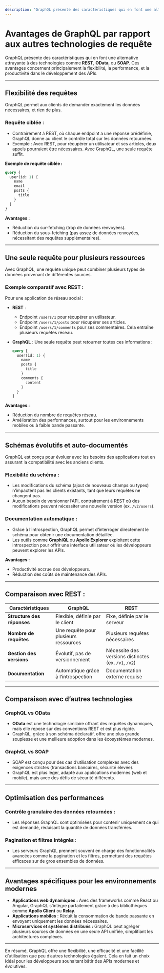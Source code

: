 ```yaml
---
description: "GraphQL présente des caractéristiques qui en font une alternative attrayante à des technologies comme REST, OData, ou SOAP. Ces avantages concernent principalement la flexibilité, la performance, et la productivité dans le développement des APIs."
---
```

# **Avantages de GraphQL par rapport aux autres technologies de requête**

GraphQL présente des caractéristiques qui en font une alternative attrayante à des technologies comme **REST**, **OData**, ou **SOAP**. Ces avantages concernent principalement la flexibilité, la performance, et la productivité dans le développement des APIs.

---

## **Flexibilité des requêtes**
GraphQL permet aux clients de demander exactement les données nécessaires, et rien de plus.

### **Requête ciblée :**
- Contrairement à REST, où chaque endpoint a une réponse prédéfinie, GraphQL donne au client le contrôle total sur les données retournées.
- Exemple : Avec REST, pour récupérer un utilisateur et ses articles, deux appels pourraient être nécessaires. Avec GraphQL, une seule requête suffit.

**Exemple de requête ciblée :**
```graphql
query {
  user(id: 1) {
    name
    email
    posts {
      title
    }
  }
}
```

**Avantages :**
- Réduction du sur-fetching (trop de données renvoyées).
- Réduction du sous-fetching (pas assez de données renvoyées, nécessitant des requêtes supplémentaires).

---

## **Une seule requête pour plusieurs ressources**
Avec GraphQL, une requête unique peut combiner plusieurs types de données provenant de différentes sources.

### **Exemple comparatif avec REST :**
Pour une application de réseau social :
- **REST** :
  - Endpoint `/users/1` pour récupérer un utilisateur.
  - Endpoint `/users/1/posts` pour récupérer ses articles.
  - Endpoint `/users/1/comments` pour ses commentaires.
  Cela entraîne plusieurs requêtes réseau.

- **GraphQL** :
  Une seule requête peut retourner toutes ces informations :
  ```graphql
  query {
    user(id: 1) {
      name
      posts {
        title
      }
      comments {
        content
      }
    }
  }
  ```

**Avantages :**
- Réduction du nombre de requêtes réseau.
- Amélioration des performances, surtout pour les environnements mobiles ou à faible bande passante.

---

## **Schémas évolutifs et auto-documentés**
GraphQL est conçu pour évoluer avec les besoins des applications tout en assurant la compatibilité avec les anciens clients.

### **Flexibilité du schéma :**
- Les modifications du schéma (ajout de nouveaux champs ou types) n’impactent pas les clients existants, tant que leurs requêtes ne changent pas.
- Aucun besoin de versionner l’API, contrairement à REST où des modifications peuvent nécessiter une nouvelle version (ex. `/v2/users`).

### **Documentation automatique :**
- Grâce à l’introspection, GraphQL permet d’interroger directement le schéma pour obtenir une documentation détaillée.
- Les outils comme **GraphiQL** ou **Apollo Explorer** exploitent cette introspection pour offrir une interface utilisateur où les développeurs peuvent explorer les APIs.

**Avantages :**
- Productivité accrue des développeurs.
- Réduction des coûts de maintenance des APIs.

---

## **Comparaison avec REST :**
| **Caractéristiques**       | **GraphQL**                             | **REST**                       |
|-----------------------------|-----------------------------------------|---------------------------------|
| **Structure des réponses**  | Flexible, définie par le client        | Fixe, définie par le serveur   |
| **Nombre de requêtes**      | Une requête pour plusieurs ressources  | Plusieurs requêtes nécessaires |
| **Gestion des versions**    | Évolutif, pas de versionnement         | Nécessite des versions distinctes (ex. `/v1`, `/v2`) |
| **Documentation**           | Automatique grâce à l’introspection    | Documentation externe requise  |

---

## **Comparaison avec d’autres technologies**

### **GraphQL vs OData**
- **OData** est une technologie similaire offrant des requêtes dynamiques, mais elle repose sur des conventions REST et est plus rigide.
- GraphQL, grâce à son schéma déclaratif, offre une plus grande souplesse et une meilleure adoption dans les écosystèmes modernes.

### **GraphQL vs SOAP**
- SOAP est conçu pour des cas d’utilisation complexes avec des exigences strictes (transactions bancaires, sécurité élevée).
- GraphQL est plus léger, adapté aux applications modernes (web et mobile), mais avec des défis de sécurité différents.

---

## **Optimisation des performances**

### **Contrôle granulaire des données retournées :**
- Les réponses GraphQL sont optimisées pour contenir uniquement ce qui est demandé, réduisant la quantité de données transférées.

### **Pagination et filtres intégrés :**
- Les serveurs GraphQL prennent souvent en charge des fonctionnalités avancées comme la pagination et les filtres, permettant des requêtes efficaces sur de gros ensembles de données.

---

## **Avantages spécifiques pour les environnements modernes**
- **Applications web dynamiques :** Avec des frameworks comme React ou Angular, GraphQL s’intègre parfaitement grâce à des bibliothèques comme **Apollo Client** ou **Relay**.
- **Applications mobiles :** Réduit la consommation de bande passante en envoyant uniquement les données nécessaires.
- **Microservices et systèmes distribués :** GraphQL peut agréger plusieurs sources de données en une seule API unifiée, simplifiant les architectures complexes.

---

En résumé, GraphQL offre une flexibilité, une efficacité et une facilité d’utilisation que peu d’autres technologies égalent. Cela en fait un choix idéal pour les développeurs souhaitant bâtir des APIs modernes et évolutives.